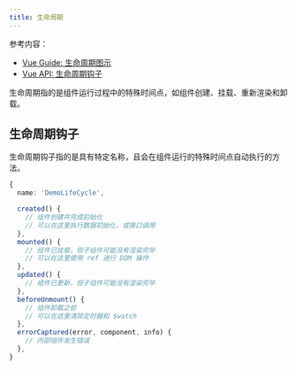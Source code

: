 ```yaml
---
title: 生命周期
---
```


参考内容：

+ [Vue Guide: 生命周期图示](https://v3.cn.vuejs.org/guide/instance.html#生命周期图示)
+ [Vue API: 生命周期钩子](https://v3.cn.vuejs.org/api/options-lifecycle-hooks.html)

生命周期指的是组件运行过程中的特殊时间点，如组件创建、挂载、重新渲染和卸载。

## 生命周期钩子

生命周期钩子指的是具有特定名称，且会在组件运行的特殊时间点自动执行的方法。

``` ts
{
  name: 'DemoLifeCycle',

  created() {
    // 组件创建并完成初始化
    // 可以在这里执行数据初始化，或接口调用
  },
  mounted() {
    // 组件已挂载，但子组件可能没有渲染完毕
    // 可以在这里使用 ref 进行 DOM 操作
  },
  updated() {
    // 组件已更新，但子组件可能没有渲染完毕
  },
  beforeUnmount() {
    // 组件卸载之前
    // 可以在这里清除定时器和 $watch
  },
  errorCaptured(error, component, info) {
    // 内部组件发生错误
  },
}
```
